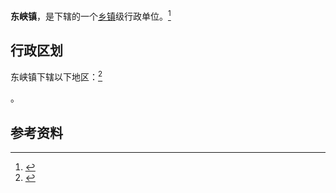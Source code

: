{{中国乡级行政区|63/01/21/103/000}}

'''东峡镇'''，是{{PRC admin/fullname|63/01/21/103/000|3}}下辖的一个[[乡镇|乡镇]]级行政单位。<ref>{{PRC admin/ref sgc|{{PRC admin/parent|63/01/21/103/000}}}}</ref>

== 行政区划 ==

东峡镇下辖以下地区：<ref>{{PRC admin/ref sgc|63/01/21/103/000}}</ref>

{{PRC admin/children|63/01/21/103/000}}。

== 参考资料 ==

{{reflist}}

{{行政区划小作品}}
{{PRC admin/navcat|63/01/21/103/000}}